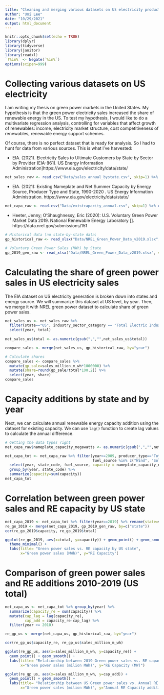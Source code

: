 ```yaml
---
title: "Cleaning and merging various datasets on US electricity production"
author: "Uni Lee"
date: "10/29/2021"
output: html_document
---
```


```r
knitr::opts_chunk$set(echo = TRUE)
library(dplyr) 
library(tidyverse)
library(janitor)
library(readxl)
`!%in%` <- Negate(`%in%`)
options(scipen=999)
```

# Collecting various datasets on US electricity

I am writing my thesis on green power markets in the United States. My hypothesis is that the green power electricity sales increased the share of renewable energy in the US. To test my hypothesis, I would like to do a multivariate regression analysis, controlling for variables that affect growth of renewables: income,  electricity market structure, cost competitiveness of renewables, renewable energy support schemes.

Of course, there is no perfect dataset that is ready for analysis. So I had to hunt for data from various sources. This is what I've harvested:

* EIA. (2021). Electricity Sales to Ultimate Customers by State by Sector by Provider (EIA-861). US Energy Information Administration]https://www.eia.gov/electricity/data/state/

```r
net_sales_raw <- read.csv("Data/sales_annual_bystate.csv", skip=1) %>% clean_names() # in MWh
```

* EIA. (2021): Existing Nameplate and Net Summer Capacity by Energy Source, Producer Type and State, 1990-2020 . US Energy Information Administration. https://www.eia.gov/electricity/data/state/

```r
net_capa_raw <- read.csv("Data/existcapacity_annual.csv", skip=1) %>% clean_names() # in MWh
```

* Heeter, Jenny; O'Shaughnessy, Eric (2020): U.S. Voluntary Green Power Market Data 2019. National Renewable Energy Laboratory []. https://data.nrel.gov/submissions/151

```r
# Historical data (no state-by-state data)
gp_historical_raw <- read_xlsx("Data/NREL_Green_Power_Data_v2019.xlsx", sheet=2, skip=2) %>% clean_names()

# Voluntary Green Power Sales (MWh) by State 
gp_2019_gen_raw <- read_xlsx("Data/NREL_Green_Power_Data_v2019.xlsx", sheet=4, skip=4) %>% clean_names()
```

# Calculating the share of green power sales in US electricity sales

The EIA dataset on US electricity generation is broken down into states and energy source. We will summarize this dataset at US level, by year. Then, we merge it with NREL green power dataset to calculate share of green power sales.

```r
net_sales_us <- net_sales_raw %>% 
  filter(state=="US", industry_sector_category == "Total Electric Industry", year >= 2010) %>%
  select(year, total) 
         
net_sales_us$total <- as.numeric(gsub(",","",net_sales_us$total))

compare_sales <- merge(net_sales_us, gp_historical_raw, by="year")

# Calculate shares
compare_sales <- compare_sales %>% 
  mutate(gp_sale=sales_million_m_wh*1000000) %>%
  mutate(share=round(gp_sale/total*100,2)) %>%
  select(year, share)
compare_sales
```

# Capacity additions by state and by year

Next, we can calculate annual renewable energy capacity addition using the dataset for existing capacity. We can use `lag()` function to create lag values to calculate the annual difference. 

```r
# Getting the data types right
net_capa_raw$nameplate_capacity_megawatts <- as.numeric(gsub(",","",net_capa_raw$nameplate_capacity_megawatts))

net_capa_tot <- net_capa_raw %>% filter(year>=2009, producer_type=="Total Electric Power Industry",
                                        fuel_source %in% c("Wind", "Solar Thermal and Photovoltaic", "Geothermal")) %>% 
  select(year, state_code, fuel_source, capacity = nameplate_capacity_megawatts) %>%
  group_by(year, state_code) %>%
  summarize(capacity=sum(capacity))
net_capa_tot
```

# Correlation between green power sales and RE capacity by US state

```r
net_capa_2019 <- net_capa_tot %>% filter(year==2019) %>% rename(state=state_code)
re_go_2019 <- merge(net_capa_2019, gp_2019_gen_raw, by=c("state"))
cor(re_go_2019$capacity, re_go_2019$total)

ggplot(re_go_2019, aes(x=total, y=capacity)) + geom_point() + geom_smooth() +  
  theme_minimal() +
  labs(title= "Green power sales vs. RE capacity by US state",
       x="Green power sales (MWh)", y="RE Capacity")
```

# Comparison of green power sales and RE additions 2010-2019 (US total)

```r
net_capa_us <- net_capa_tot %>% group_by(year) %>%
  summarize(capacity_re = sum(capacity)) %>%
  mutate(cap_lag = lag(capacity_re),
         cap_add = capacity_re-cap_lag) %>%
  filter(year >= 2010)

re_gp_us <- merge(net_capa_us, gp_historical_raw, by="year") 

cor(re_gp_us$capacity_re, re_gp_us$sales_million_m_wh)

ggplot(re_gp_us, aes(x=sales_million_m_wh, y=capacity_re)) +
  geom_point() + geom_smooth() + 
  labs(title= "Relationship between 2019 Green power sales vs. RE capacity by year",
       x="Green power sales (milion MWh)", y="RE Capacity (MW)") 

ggplot(re_gp_us, aes(x=sales_million_m_wh, y=cap_add)) +
  geom_point() + geom_smooth() + 
  labs(title= "Relationship between US Green power sales vs. Annual RE capacity addition by year",
       x="Green power sales (milion MWh)", y="Annual RE Capacity addition (MW)") + theme_void()

```

